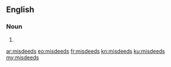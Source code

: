 ==English==

===Noun===
{{head|en|plural}}

# {{plural of|misdeed|lang=en|nocat=1}}

[[ar:misdeeds]]
[[eo:misdeeds]]
[[fr:misdeeds]]
[[kn:misdeeds]]
[[ku:misdeeds]]
[[my:misdeeds]]